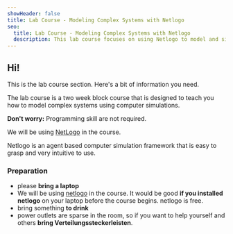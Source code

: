 ```yaml
---
showHeader: false
title: Lab Course - Modeling Complex Systems with Netlogo
seo:
  title: Lab Course - Modeling Complex Systems with Netlogo
  description: This lab course focuses on using Netlogo to model and simulate complex systems in biology and beyond.
---
```




<Quote 
  author="Richard Feynman" 
  cite="Physics Nobel Price 1965" 
  quote="If you are the smartest person in the room, you are in the wrong room." 
/>


## Hi!

This is the lab course section. Here's a bit of information you need. 

The lab course is a two week block course that is designed to teach you
how to model complex systems using computer simulations. 

**Don't worry:** Programming skill are not required.

We will be using [NetLogo](https://ccl.northwestern.edu/netlogo/) in the course.

Netlogo is an agent based computer simulation framework that is easy to grasp and
very intuitive to use.

### Preparation

- please **bring a laptop**
- We will be using [netlogo](https://ccl.northwestern.edu/netlogo/) in the course. It would be good **if you installed netlogo** on your laptop before the course begins. netlogo is free.
- bring something **to drink**
- power outlets are sparse in the room, so if you want to help yourself and others **bring Verteilungssteckerleisten**.

